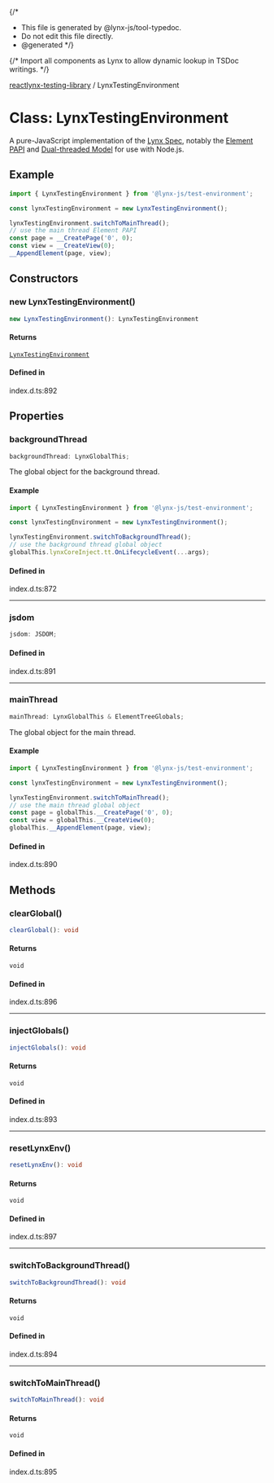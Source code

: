 {/*
* This file is generated by @lynx-js/tool-typedoc.
* Do not edit this file directly.
* @generated
*/}

{/* Import all components as Lynx to allow dynamic lookup in TSDoc writings. */}


[reactlynx-testing-library](/api/reactlynx-testing-library/index.mdx) / LynxTestingEnvironment

# Class: LynxTestingEnvironment

A pure-JavaScript implementation of the [Lynx Spec](https://lynxjs.org/guide/spec.html),
notably the [Element PAPI](https://lynxjs.org/api/engine/element-api) and [Dual-threaded Model](https://lynxjs.org/guide/spec#dual-threaded-model) for use with Node.js.

## Example

```ts
import { LynxTestingEnvironment } from '@lynx-js/test-environment';

const lynxTestingEnvironment = new LynxTestingEnvironment();

lynxTestingEnvironment.switchToMainThread();
// use the main thread Element PAPI
const page = __CreatePage('0', 0);
const view = __CreateView(0);
__AppendElement(page, view);

```

## Constructors

### new LynxTestingEnvironment()

```ts
new LynxTestingEnvironment(): LynxTestingEnvironment
```

#### Returns

[`LynxTestingEnvironment`](/api/reactlynx-testing-library/Class.LynxTestingEnvironment.mdx)

#### Defined in

index.d.ts:892

## Properties

### backgroundThread

```ts
backgroundThread: LynxGlobalThis;
```

The global object for the background thread.

#### Example

```ts
import { LynxTestingEnvironment } from '@lynx-js/test-environment';

const lynxTestingEnvironment = new LynxTestingEnvironment();

lynxTestingEnvironment.switchToBackgroundThread();
// use the background thread global object
globalThis.lynxCoreInject.tt.OnLifecycleEvent(...args);
```

#### Defined in

index.d.ts:872

***

### jsdom

```ts
jsdom: JSDOM;
```

#### Defined in

index.d.ts:891

***

### mainThread

```ts
mainThread: LynxGlobalThis & ElementTreeGlobals;
```

The global object for the main thread.

#### Example

```ts
import { LynxTestingEnvironment } from '@lynx-js/test-environment';

const lynxTestingEnvironment = new LynxTestingEnvironment();

lynxTestingEnvironment.switchToMainThread();
// use the main thread global object
const page = globalThis.__CreatePage('0', 0);
const view = globalThis.__CreateView(0);
globalThis.__AppendElement(page, view);
```

#### Defined in

index.d.ts:890

## Methods

### clearGlobal()

```ts
clearGlobal(): void
```

#### Returns

`void`

#### Defined in

index.d.ts:896

***

### injectGlobals()

```ts
injectGlobals(): void
```

#### Returns

`void`

#### Defined in

index.d.ts:893

***

### resetLynxEnv()

```ts
resetLynxEnv(): void
```

#### Returns

`void`

#### Defined in

index.d.ts:897

***

### switchToBackgroundThread()

```ts
switchToBackgroundThread(): void
```

#### Returns

`void`

#### Defined in

index.d.ts:894

***

### switchToMainThread()

```ts
switchToMainThread(): void
```

#### Returns

`void`

#### Defined in

index.d.ts:895
